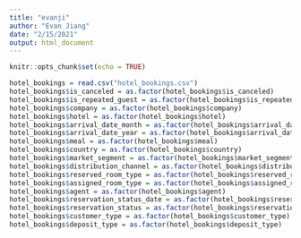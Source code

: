 ```yaml
---
title: "evanji"
author: "Evan Jiang"
date: "2/15/2021"
output: html_document
---
```


```r
knitr::opts_chunk$set(echo = TRUE)
```

```r
hotel_bookings = read.csv("hotel_bookings.csv")
hotel_bookings$is_canceled = as.factor(hotel_bookings$is_canceled)
hotel_bookings$is_repeated_guest = as.factor(hotel_bookings$is_repeated_guest)
hotel_bookings$company = as.factor(hotel_bookings$company)
hotel_bookings$hotel = as.factor(hotel_bookings$hotel)
hotel_bookings$arrival_date_month = as.factor(hotel_bookings$arrival_date_month)
hotel_bookings$arrival_date_year = as.factor(hotel_bookings$arrival_date_year)
hotel_bookings$meal = as.factor(hotel_bookings$meal)
hotel_bookings$country = as.factor(hotel_bookings$country)
hotel_bookings$market_segment = as.factor(hotel_bookings$market_segment)
hotel_bookings$distribution_channel = as.factor(hotel_bookings$distribution_channel)
hotel_bookings$reserved_room_type = as.factor(hotel_bookings$reserved_room_type)
hotel_bookings$assigned_room_type = as.factor(hotel_bookings$assigned_room_type)
hotel_bookings$agent = as.factor(hotel_bookings$agent)
hotel_bookings$reservation_status_date = as.factor(hotel_bookings$reservation_status_date)
hotel_bookings$reservation_status = as.factor(hotel_bookings$reservation_status)
hotel_bookings$customer_type = as.factor(hotel_bookings$customer_type)
hotel_bookings$deposit_type = as.factor(hotel_bookings$deposit_type)
```


